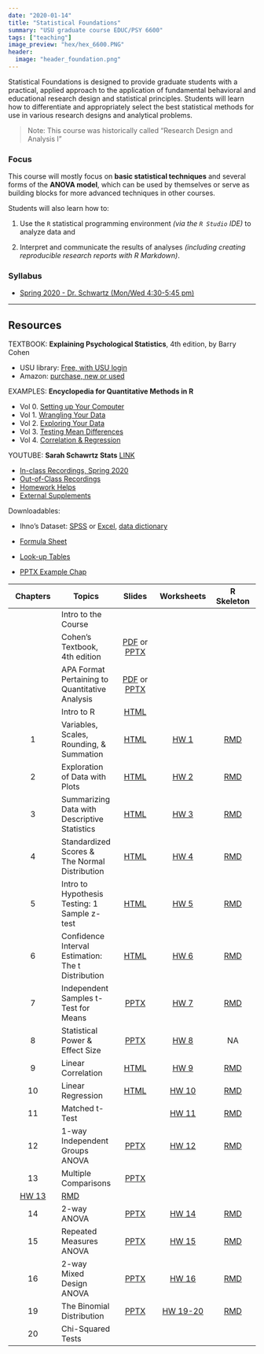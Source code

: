 ```yaml
---
date: "2020-01-14"
title: "Statistical Foundations"
summary: "USU graduate course EDUC/PSY 6600"
tags: ["teaching"]
image_preview: "hex/hex_6600.PNG"
header:
  image: "header_foundation.png"
---
```



<!-- Note: image relative to `static/img/` folder  -->



Statistical Foundations is designed to provide graduate students with a practical, applied approach to the application of fundamental behavioral and educational research design and statistical principles. Students will learn how to differentiate and appropriately select the best statistical methods for use in various research designs and analytical problems. 


> Note: This course was historically called "Research Design and
Analysis I"


### Focus

This course will mostly focus on **basic statistical techniques** and several forms of the **ANOVA model**, which can be used by themselves or serve as building blocks for more advanced techniques in other courses. 

Students will also learn how to:    

1. Use the `R` statistical programming environment *(via the `R Studio` IDE)* to analyze data and     

2. Interpret and communicate the results of analyses *(including creating reproducible research reports with R Markdown)*.


### Syllabus

* [Spring 2020 - Dr. Schwartz (Mon/Wed 4:30-5:45 pm)](https://cehs-research.github.io/PSY-6600_public/syllabi/EDUCPSY 6600 Syllabus Spr2020.pdf)

-----

## Resources

TEXTBOOK: **Explaining Psychological Statistics**, 4th edition, by Barry Cohen    

* USU library: [Free, with USU login](http://site.ebrary.com/lib/usulibraries/reader.action?docID=10809658)    
* Amazon: [purchase, new or used](https://www.amazon.com/Explaining-Psychological-Statistics-Barry-Cohen/dp/1118436601/ref=sr_1_1?crid=3KP6RN97BRFG2&keywords=explaining+psychological+statistics&qid=1579810220&sprefix=explaining+psych%2Caps%2C217&sr=8-1)    
    

EXAMPLES: **Encyclopedia for Quantitative Methods in R **   

* Vol 0. [Setting up Your Computer](https://cehs-research.github.io/eBook_install) 
* Vol 1. [Wrangling Your Data](https://cehs-research.github.io/eBook_wrangle/)
* Vol 2. [Exploring Your Data](https://cehs-research.github.io/eBook_explore/)    
* Vol 3. [Testing Mean Differences](https://cehs-research.github.io/eBook_ANOVA/)  
* Vol 4. [Correlation & Regression](https://cehs-research.github.io/eBook_regression/)
    
    
YOUTUBE: **Sarah Schawrtz Stats** [LINK](https://www.youtube.com/channel/UCbkTRp5FeSNIWeueyqBVPkA)        

* [In-class Recordings, Spring 2020](https://www.youtube.com/playlist?list=PLtAksNetLqNomhHOTNxzqJMSHFvOO1tHz)    
* [Out-of-Class Recordings](https://www.youtube.com/playlist?list=PLtAksNetLqNoh7t3iiTYzhDtkojPpRQdG)    
* [Homework Helps](https://www.youtube.com/playlist?list=PLtAksNetLqNpF9LFkhxCTNcojQOP0G9ep)    
* [External Supplements](https://www.youtube.com/playlist?list=PLtAksNetLqNpipLedQsj8YtxdwnhUXet2)    
    
Downloadables:      

* Ihno's Dataset: [SPSS](https://cehs-research.github.io/PSY-6600_public/Data/Ihno_dataset.sav) or [Excel](https://cehs-research.github.io/PSY-6600_public/Data/Ihno_dataset.xls), [data dictionary](https://cehs-research.github.io/PSY-6600_public/Data/Appendix C Ihno Data Key.pdf)

* [Formula Sheet](https://cehs-research.github.io/PSY-6600_public/psy6600 formula sheet (filled in).pdf)     
* [Look-up Tables](https://cehs-research.github.io/PSY-6600_public/psy6600 statistical tables.pdf)     


* [PPTX Example Chap ](https://cehs-research.github.io/PSY-6600_public/slides/Ch14_factorialExample.pptx)


| Chapters | Topics | Slides | Worksheets | R Skeleton |
|:-------:| ------- |:------:|:------:|:------:|
|    | Intro to the Course | | | |
|    | Cohen's Textbook, 4th edition |  [PDF](https://cehs-research.github.io/PSY-6600_public/slides/ch0_cohen_textbook_4ed.pdf) or [PPTX](https://cehs-research.github.io/PSY-6600_public/slides/ch0_cohen_textbook_4ed.pptx) | | |
|    | APA Format Pertaining to Quantitative Analysis | [PDF](https://cehs-research.github.io/PSY-6600_public/slides/ch0_apa_6th.pdf) or [PPTX](https://cehs-research.github.io/PSY-6600_public/slides/ch0_apa_6th.pptx) | |
|    | Intro to R | [HTML](https://cehs-research.github.io/PSY-6600_public/slides/ch0_intro_r.html) | | |
| 1  | Variables, Scales, Rounding, & Summation | [HTML](https://cehs-research.github.io/PSY-6600_public/slides/ch1_intro_stat.html)  |  [HW 1](https://cehs-research.github.io/PSY-6600_public/assignments/hw1_worksheet.pdf)| [RMD](https://cehs-research.github.io/PSY-6600_public/assignments/Chapter 1 Assignment R Skeleton.Rmd) |
| 2  | Exploration of Data with Plots | [HTML](https://cehs-research.github.io/PSY-6600_public/slides/ch2_plots.html)  |  [HW 2](https://cehs-research.github.io/PSY-6600_public/assignments/hw2_worksheet.pdf)| [RMD](https://cehs-research.github.io/PSY-6600_public/assignments/Chapter 2 Assignment R Skeleton.Rmd) |
| 3  | Summarizing Data with Descriptive Statistics | [HTML](https://cehs-research.github.io/PSY-6600_public/slides/ch3_center_spread.html)  |  [HW 3](https://cehs-research.github.io/PSY-6600_public/assignments/hw3_worksheet.pdf)| [RMD](https://cehs-research.github.io/PSY-6600_public/assignments/Chapter 3 Assignment R Skeleton.Rmd) |
| 4  | Standardized Scores & The Normal Distribution | [HTML](https://cehs-research.github.io/PSY-6600_public/slides/ch4_z_scores.html) |  [HW 4](https://cehs-research.github.io/PSY-6600_public/assignments/hw4_worksheet.pdf)| [RMD](https://cehs-research.github.io/PSY-6600_public/assignments/Chapter 4 Assignment R Skeleton.Rmd) |
| 5  | Intro to Hypothesis Testing: 1 Sample z-test | [HTML](https://cehs-research.github.io/PSY-6600_public/slides/ch5_inference.html)| [HW 5](https://cehs-research.github.io/PSY-6600_public/assignments/hw5_worksheet.pdf) | [RMD](https://cehs-research.github.io/PSY-6600_public/assignments/Chapter 5 Assignment R Skeleton.Rmd) |
| 6  | Confidence Interval Estimation: The t Distribution | [HTML](https://cehs-research.github.io/PSY-6600_public/slides/ch6_ci_t-dist.html) | [HW 6](https://cehs-research.github.io/PSY-6600_public/assignments/hw6_worksheet.pdf) | [RMD](https://cehs-research.github.io/PSY-6600_public/assignments/Chapter 6 Assignment R Skeleton.Rmd) |
| 7  | Independent Samples t-Test for Means | [PPTX](https://cehs-research.github.io/PSY-6600_public/slides/ch7_t-test.pptx)| [HW 7](https://cehs-research.github.io/PSY-6600_public/assignments/hw7_worksheet.pdf) | [RMD](https://cehs-research.github.io/PSY-6600_public/assignments/Chapter 7 Assignment R Skeleton.Rmd) |
| 8  | Statistical Power & Effect Size | [PPTX](https://cehs-research.github.io/PSY-6600_public/slides/ch8_power.pptx)| [HW 8](https://cehs-research.github.io/PSY-6600_public/assignments/hw8_worksheet.pdf) | NA |
| 9  | Linear Correlation | [HTML](https://cehs-research.github.io/PSY-6600_public/slides/ch9_cor.html) | [HW 9](https://cehs-research.github.io/PSY-6600_public/assignments/hw9_worksheet.pdf) | [RMD](https://cehs-research.github.io/PSY-6600_public/assignments/Chapter 9 Assignment R Skeleton.Rmd) |
| 10 | Linear Regression | [HTML](https://cehs-research.github.io/PSY-6600_public/slides/ch10_reg.html) | [HW 10](https://cehs-research.github.io/PSY-6600_public/assignments/hw10_worksheet.pdf)| [RMD](https://cehs-research.github.io/PSY-6600_public/assignments/Chapter 10 Assignment R Skeleton.Rmd) |
| 11 | Matched t-Test | | [HW 11](https://cehs-research.github.io/PSY-6600_public/assignments/hw11_worksheet.pdf)| [RMD](https://cehs-research.github.io/PSY-6600_public/assignments/Chapter 11 Assignment R Skeleton.Rmd) |
| 12 | 1-way Independent Groups ANOVA |  [PPTX](https://cehs-research.github.io/PSY-6600_public/slides/ch12_oneANOVA.pptx) |  [HW 12](https://cehs-research.github.io/PSY-6600_public/assignments/hw12_worksheet.pdf)| [RMD](https://cehs-research.github.io/PSY-6600_public/assignments/Chapter 12 Assignment R Skeleton.Rmd) |
| 13 | Multiple Comparisons | [PPTX](https://cehs-research.github.io/PSY-6600_public/slides/Ch13_multcomp.pptx)
|  [HW 13](https://cehs-research.github.io/PSY-6600_public/assignments/hw13_worksheet.pdf)| [RMD](https://cehs-research.github.io/PSY-6600_public/assignments/Chapter 13 Assignment R Skeleton.Rmd) |
| 14 | 2-way ANOVA | [PPTX](https://cehs-research.github.io/PSY-6600_public/slides/Ch14_factorial.pptx)|  [HW 14](https://cehs-research.github.io/PSY-6600_public/assignments/hw14_worksheet.pdf)| [RMD](https://cehs-research.github.io/PSY-6600_public/assignments/Chapter 14 Assignment R Skeleton.Rmd) |
| 15 | Repeated Measures ANOVA | [PPTX](https://cehs-research.github.io/PSY-6600_public/slides/Ch15_rmANOVA.pptx) |  [HW 15](https://cehs-research.github.io/PSY-6600_public/assignments/hw15_worksheet.pdf)| [RMD](https://cehs-research.github.io/PSY-6600_public/assignments/Chapter 15 Assignment R Skeleton.Rmd)  |
| 16 | 2-way Mixed Design ANOVA | [PPTX](https://cehs-research.github.io/PSY-6600_public/slides/Ch16_mixANOVA.pptx) |  [HW 16](https://cehs-research.github.io/PSY-6600_public/assignments/hw16_worksheet.pdf)| [RMD](https://cehs-research.github.io/PSY-6600_public/assignments/Chapter 16 Assignment R Skeleton.Rmd) |
| 19 | The Binomial Distribution | [PPTX](https://cehs-research.github.io/PSY-6600_public/slides/Ch19-20_categorical.pptx)| [HW 19-20](https://cehs-research.github.io/PSY-6600_public/assignments/hw1920 worksheet.pdf)| [RMD](https://cehs-research.github.io/PSY-6600_public/assignments/hw1920 assignment SKELETON R.Rmd) |
| 20 | Chi-Squared Tests | | | |


